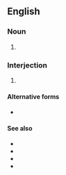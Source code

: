 {{also|ty|Ty}}
==English==

===Noun===
{{en-noun}}

# {{init of|en|transition year}}

===Interjection===
{{en-intj}}

# {{lb|en|internet slang|text messaging}} {{init of|en|thank you}}

====Alternative forms====
* {{alt|en|ty}}

====See also====
* {{l|en|NTY}}
* {{l|en|TYSM}}
* {{l|en|TYVM}}
* {{l|en|thx}}